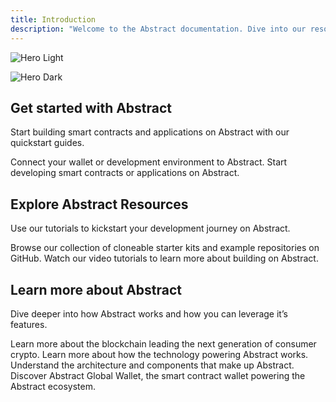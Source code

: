 ```yaml
---
title: Introduction
description: "Welcome to the Abstract documentation. Dive into our resources to learn more about the blockchain leading the next generation of consumer crypto."
---
```


<img
  className="block dark:hidden"
  src="/images/Block.svg"
  alt="Hero Light"
  width={700}
/>

<img
  className="hidden dark:block"
  src="/images/Block.svg"
  alt="Hero Dark"
  width={700}
/>

## Get started with Abstract

Start building smart contracts and applications on Abstract with our quickstart guides.

<CardGroup cols={2}>
  <Card title="Connect to Abstract" icon="plug" href="/connect-to-abstract">
    Connect your wallet or development environment to Abstract.
  </Card>
  <Card
    title="Start Building on Abstract"
    icon="rocket"
    href="/build-on-abstract/getting-started"
  >
    Start developing smart contracts or applications on Abstract.
  </Card>
</CardGroup>

## Explore Abstract Resources

Use our tutorials to kickstart your development journey on Abstract.

<CardGroup cols={2}>
  <Card
    title="Clone Example Repositories"
    icon="github"
    href="https://github.com/Abstract-Foundation/examples"
  >
    Browse our collection of cloneable starter kits and example repositories on
    GitHub.
  </Card>
  <Card
    title="YouTube Tutorials"
    icon="youtube"
    href="https://www.youtube.com/@AbstractBlockchain"
  >
    Watch our video tutorials to learn more about building on Abstract.
  </Card>
</CardGroup>

## Learn more about Abstract

Dive deeper into how Abstract works and how you can leverage it&rsquo;s features.

<CardGroup cols={2}>
  <Card title="What is Abstract?" icon="question" href="/what-is-abstract">
    Learn more about the blockchain leading the next generation of consumer
    crypto.
  </Card>
  <Card
    title="How Abstract Works"
    icon="magnifying-glass"
    href="/how-abstract-works/architecture/layer-2s"
  >
    Learn more about how the technology powering Abstract works.
  </Card>
  <Card
    title="Architecture"
    icon="connectdevelop"
    href="/how-abstract-works/architecture/layer-2s"
  >
    Understand the architecture and components that make up Abstract.
  </Card>
  <Card
    title="Abstract Global Wallet"
    icon="wallet"
    href="/abstract-global-wallet/overview"
  >
    Discover Abstract Global Wallet, the smart contract wallet powering the
    Abstract ecosystem.
  </Card>
</CardGroup>
